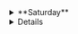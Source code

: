 <details>

<summary>**Saturday**</summary>

### Scripture

> "And when he had taken it, the four living creatures and the twenty-four elders
> fell down before the Lamb. Each one had a harp and they were holding golden
> bowls full of incense, which are the prayers of God’s people." - Revelation 5:8 (NIV)

### Reflection

Praying parents can intercede for their children and grandchildren until, long after the death of the parents, those prayers still convey wonderful blessings. The godly intercessions of church and mission founders and leaders are answered over the decades. Every true intercessor prays many prayers which will not have their full answer before the prayer warrior joins the church in heaven. Prayers prayed in the Spirit never die until they accomplish God’s intended purpose. His answer may not be what we expected, or when we expected it, but God often provides much more abundantly than we could think or ask.

He interprets our intent and either answers or stores up our prayers (Revelation 8:2-5). Sincere prayers are never lost. Energy, time, love, and longing can be endowments that will never be wasted or go unrewarded. Jesus Christ continues to endow the church with His intercession. Paul endowed the church with prayer. The mighty outpourings of God’s Spirit in the Millennium and in the new heaven and the new earth will surely be built upon all those holy intercessions which were not fully answered before. You can endow with God’s mercies, with the Holy Spirit’s ministries, and with the angelic assistance and protections. Pray on and on; prayer is never, never in vain.

_- Wesley Duewel_

</details>

<details>

    <summary>**Sunday**</summary>

### Scripture

> "Consequently, just as one trespass resulted in condemnation for all people,
> so also one righteous act resulted in justification and life for all people." - Romans 5:18 (NIV)

### Reflection

God’s heart is set on the salvation of all men. This concerns God. He has declared this in the death of His Son by an unspeakable voice, and every movement on earth for this end pleases God. And so, He declares that our prayers for the salvation of all men are well pleasing in His sight. The sublime and holy inspiration of pleasing God should ever move us to prayer for all men. It is the embodiment and test of our devotion to God’s will and of our sympathetic loyalty to God.

Jesus Christ, a man, the God-man, the highest illustration of manhood, is the Mediator between God and man. Jesus Christ, this Divine man, died for all men. His life is but an intercession for all men. His death is but a prayer for all men. On earth, Jesus Christ knew no higher law, no holier business, no diviner life, than to plead for men. In Heaven He knows no more royal estate, no higher theme, than to intercede for men. His life, His death and His exaltation in Heaven all plead for men.

Is there any work, higher work for the disciple to do than His Lord did? Is there any loftier employment, more honorable, more divine, than to pray for men? To take their woes, their sins, and their perils before God; to be one with Christ? To break the thrall which binds them, the hell which holds them and lift them to immorality and eternal life?

_- E.M Bounds_

</details>
